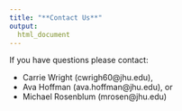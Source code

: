 ```yaml
---
title: "**Contact Us**"
output:
  html_document
---
```




If you have questions please contact:

* Carrie Wright (cwrigh60@jhu.edu),
* Ava Hoffman (ava.hoffman@jhu.edu), or
* Michael Rosenblum (mrosen@jhu.edu)
